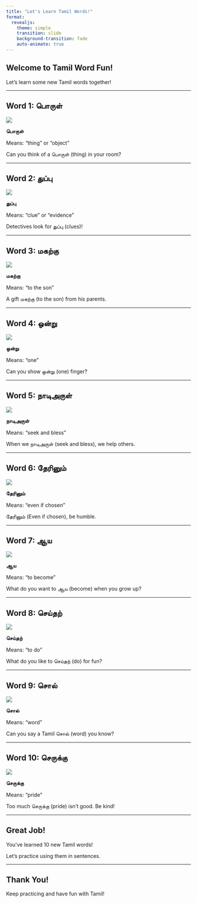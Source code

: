 ```yaml
---
title: "Let's Learn Tamil Words!"
format: 
  revealjs:
    theme: simple
    transition: slide
    background-transition: fade
    auto-animate: true
---
```


## Welcome to Tamil Word Fun!

Let's learn some new Tamil words together!

---

## Word 1: பொருள்

::: {.r-stack}
![](https://api.placeholder.com/300x300)

::: {.fragment .fade-in-then-out}
**பொருள்**
:::

::: {.fragment .fade-in-then-out}
Means: "thing" or "object"
:::

::: {.fragment .fade-in}
Can you think of a பொருள் (thing) in your room?
:::
:::

---

## Word 2: துப்பு

::: {.r-stack}
![](https://api.placeholder.com/300x300)

::: {.fragment .fade-in-then-out}
**துப்பு**
:::

::: {.fragment .fade-in-then-out}
Means: "clue" or "evidence"
:::

::: {.fragment .fade-in}
Detectives look for துப்பு (clues)!
:::
:::

---

## Word 3: மகற்கு

::: {.r-stack}
![](https://api.placeholder.com/300x300)

::: {.fragment .fade-in-then-out}
**மகற்கு**
:::

::: {.fragment .fade-in-then-out}
Means: "to the son"
:::

::: {.fragment .fade-in}
A gift மகற்கு (to the son) from his parents.
:::
:::

---

## Word 4: ஒன்று

::: {.r-stack}
![](https://api.placeholder.com/300x300)

::: {.fragment .fade-in-then-out}
**ஒன்று**
:::

::: {.fragment .fade-in-then-out}
Means: "one"
:::

::: {.fragment .fade-in}
Can you show ஒன்று (one) finger?
:::
:::

---

## Word 5: நாடிஅருள்

::: {.r-stack}
![](https://api.placeholder.com/300x300)

::: {.fragment .fade-in-then-out}
**நாடிஅருள்**
:::

::: {.fragment .fade-in-then-out}
Means: "seek and bless"
:::

::: {.fragment .fade-in}
When we நாடிஅருள் (seek and bless), we help others.
:::
:::

---

## Word 6: தேரினும்

::: {.r-stack}
![](https://api.placeholder.com/300x300)

::: {.fragment .fade-in-then-out}
**தேரினும்**
:::

::: {.fragment .fade-in-then-out}
Means: "even if chosen"
:::

::: {.fragment .fade-in}
தேரினும் (Even if chosen), be humble.
:::
:::

---

## Word 7: ஆய

::: {.r-stack}
![](https://api.placeholder.com/300x300)

::: {.fragment .fade-in-then-out}
**ஆய**
:::

::: {.fragment .fade-in-then-out}
Means: "to become"
:::

::: {.fragment .fade-in}
What do you want to ஆய (become) when you grow up?
:::
:::

---

## Word 8: செய்தற்

::: {.r-stack}
![](https://api.placeholder.com/300x300)

::: {.fragment .fade-in-then-out}
**செய்தற்**
:::

::: {.fragment .fade-in-then-out}
Means: "to do"
:::

::: {.fragment .fade-in}
What do you like to செய்தற் (do) for fun?
:::
:::

---

## Word 9: சொல்

::: {.r-stack}
![](https://api.placeholder.com/300x300)

::: {.fragment .fade-in-then-out}
**சொல்**
:::

::: {.fragment .fade-in-then-out}
Means: "word"
:::

::: {.fragment .fade-in}
Can you say a Tamil சொல் (word) you know?
:::
:::

---

## Word 10: செருக்கு

::: {.r-stack}
![](https://api.placeholder.com/300x300)

::: {.fragment .fade-in-then-out}
**செருக்கு**
:::

::: {.fragment .fade-in-then-out}
Means: "pride"
:::

::: {.fragment .fade-in}
Too much செருக்கு (pride) isn't good. Be kind!
:::
:::

---

## Great Job!

You've learned 10 new Tamil words!

Let's practice using them in sentences.

---

## Thank You!

Keep practicing and have fun with Tamil!